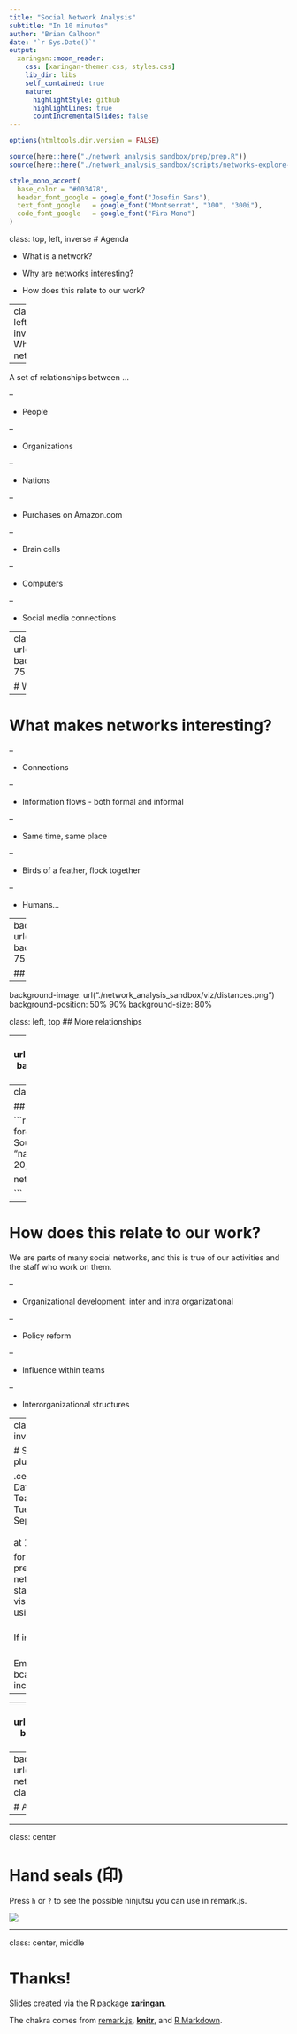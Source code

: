```yaml
---
title: "Social Network Analysis"
subtitle: "In 10 minutes"
author: "Brian Calhoon"
date: "`r Sys.Date()`"
output:
  xaringan::moon_reader:
    css: [xaringan-themer.css, styles.css]
    lib_dir: libs
    self_contained: true
    nature:
      highlightStyle: github
      highlightLines: true
      countIncrementalSlides: false
---
```


```r
options(htmltools.dir.version = FALSE)

source(here::here("./network_analysis_sandbox/prep/prep.R"))
source(here::here("./network_analysis_sandbox/scripts/networks-explore-pres.R"))

```

```r
style_mono_accent(
  base_color = "#003478",
  header_font_google = google_font("Josefin Sans"),
  text_font_google   = google_font("Montserrat", "300", "300i"),
  code_font_google   = google_font("Fira Mono")
)
```
class: top, left, inverse
# Agenda

- What is a network?

 
- Why are networks interesting?

 
- How does this relate to our work? 

---
class: left, top, inverse
# What is a network?  

--


A set of relationships between ...


--

 - People

--

 - Organizations

--

 - Nations

--

 - Purchases on Amazon.com

--

 - Brain cells

--

 - Computers

--

 - Social media connections

---
class: left, top
background-image: url("./network_analysis_sandbox/viz/mentor_R.png")
background-position: 10% 75%
background-size: 75%

# What is a network?
---


# What makes networks interesting? 

--

- Connections

--

- Information flows - both formal and informal

--

- Same time, same place

--

- Birds of a feather, flock together

--

- Humans...

---
background-image: url("./network_analysis_sandbox/viz/community.png")
background-position: 50% 80%
background-size: 75%
class: left, top

## Relationships 

---


background-image: url("./network_analysis_sandbox/viz/distances.png")
background-position: 50% 90%
background-size: 80%

class: left, top
## More relationships

---
background-image: url("./network_analysis_sandbox/viz/shortest.png")
background-position: 50% 70%
background-size: 80%

class: left, top

## More relationships

---
class: left, top

## Interactive visualization

```r

#Render your D3.js network
netd3 <- forceNetwork(
  Links = nd3$links, 
  Nodes = nd3$nodes, 
  Source = "source", 
  Target = "target", 
  NodeID = "name",
  Group = "group",  
  legend = TRUE, 
  fontSize = 20,
  opacity = .8
)

netd3

```
---

# How does this relate to our work?

We are parts of many social networks, and this is true of our activities and the staff who work on them.

--

- Organizational development: inter and intra organizational

--

- Policy reform

--

- Influence within teams

--

- Interorganizational structures

---
class: top, left, inverse, 

# Shameless plug?



.center[Join the Data Science Team on<br> Tuesday, September 26<br> 
<br>
at 10 am<br>

for a presentation on network statistics and visualization using R

<br>
If interested <br>

<br>
Email bcalhoon@msi-inc.com
]
---


---
background-image: url("./network_analysis_sandbox/viz/crowd.jpg")
background-position: 50% 70%
background-size: 80%
class: center, bottom, inverse

# We can be heroes!

---
background-image:
url("./network_analysis_sandbox/viz/social networking slide.png")
background-size: contain
class: top, center

# Activity time!

---

---

class: center

# Hand seals (印)

Press `h` or `?` to see the possible ninjutsu you can use in remark.js.

![](https://upload.wikimedia.org/wikipedia/commons/7/7e/Mudra-Naruto-KageBunshin.svg)

---

class: center, middle

# Thanks!

Slides created via the R package [**xaringan**](https://github.com/yihui/xaringan).

The chakra comes from [remark.js](https://remarkjs.com), [**knitr**](https://yihui.org/knitr/), and [R Markdown](https://rmarkdown.rstudio.com).
